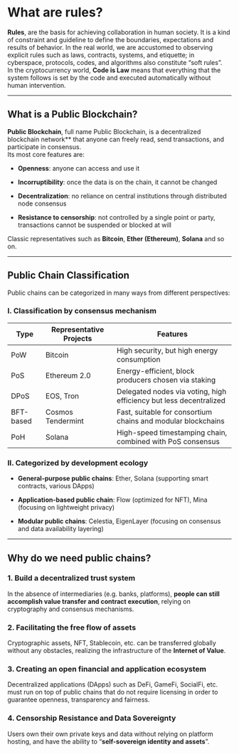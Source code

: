 # What are rules?

**Rules**, are the basis for achieving collaboration in human society. It is a kind of constraint and guideline to define the boundaries, expectations and results of behavior. In the real world, we are accustomed to observing explicit rules such as laws, contracts, systems, and etiquette; in cyberspace, protocols, codes, and algorithms also constitute “soft rules”.  
In the cryptocurrency world, **Code is Law** means that everything that the system follows is set by the code and executed automatically without human intervention.

---

## What is a Public Blockchain?

**Public Blockchain**, full name Public Blockchain, is a decentralized blockchain network\*\* that anyone can freely read, send transactions, and participate in consensus.  
Its most core features are:

- **Openness**: anyone can access and use it

- **Incorruptibility**: once the data is on the chain, it cannot be changed

- **Decentralization**: no reliance on central institutions through distributed node consensus

- **Resistance to censorship**: not controlled by a single point or party, transactions cannot be suspended or blocked at will

Classic representatives such as **Bitcoin**, **Ether (Ethereum)**, **Solana** and so on.

---

## Public Chain Classification

Public chains can be categorized in many ways from different perspectives:

### I. Classification by consensus mechanism

| Type      | Representative Projects | Features                                                           |
| --------- | ----------------------- | ------------------------------------------------------------------ |
| PoW       | Bitcoin                 | High security, but high energy consumption                         |
| PoS       | Ethereum 2.0            | Energy-efficient, block producers chosen via staking               |
| DPoS      | EOS, Tron               | Delegated nodes via voting, high efficiency but less decentralized |
| BFT-based | Cosmos Tendermint       | Fast, suitable for consortium chains and modular blockchains       |
| PoH       | Solana                  | High-speed timestamping chain, combined with PoS consensus         |

### II. Categorized by development ecology

- **General-purpose public chains**: Ether, Solana (supporting smart contracts, various DApps)

- **Application-based public chain**: Flow (optimized for NFT), Mina (focusing on lightweight privacy)

- **Modular public chains**: Celestia, EigenLayer (focusing on consensus and data availability layering)

---

## Why do we need public chains?

### 1. Build a decentralized trust system

In the absence of intermediaries (e.g. banks, platforms), **people can still accomplish value transfer and contract execution**, relying on cryptography and consensus mechanisms.

### 2. Facilitating the free flow of assets

Cryptographic assets, NFT, Stablecoin, etc. can be transferred globally without any obstacles, realizing the infrastructure of the **Internet of Value**.

### 3. Creating an open financial and application ecosystem

Decentralized applications (DApps) such as DeFi, GameFi, SocialFi, etc. must run on top of public chains that do not require licensing in order to guarantee openness, transparency and fairness.

### 4. Censorship Resistance and Data Sovereignty

Users own their own private keys and data without relying on platform hosting, and have the ability to “**self-sovereign identity and assets**”.
